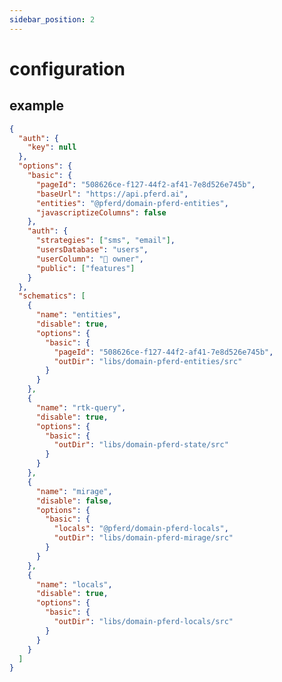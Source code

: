 ```yaml
---
sidebar_position: 2
---
```


# configuration

## example

```json title=".mountnotion.config.json"
{
  "auth": {
    "key": null
  },
  "options": {
    "basic": {
      "pageId": "508626ce-f127-44f2-af41-7e8d526e745b",
      "baseUrl": "https://api.pferd.ai",
      "entities": "@pferd/domain-pferd-entities",
      "javascriptizeColumns": false
    },
    "auth": {
      "strategies": ["sms", "email"],
      "usersDatabase": "users",
      "userColumn": "🙂 owner",
      "public": ["features"]
    }
  },
  "schematics": [
    {
      "name": "entities",
      "disable": true,
      "options": {
        "basic": {
          "pageId": "508626ce-f127-44f2-af41-7e8d526e745b",
          "outDir": "libs/domain-pferd-entities/src"
        }
      }
    },
    {
      "name": "rtk-query",
      "disable": true,
      "options": {
        "basic": {
          "outDir": "libs/domain-pferd-state/src"
        }
      }
    },
    {
      "name": "mirage",
      "disable": false,
      "options": {
        "basic": {
          "locals": "@pferd/domain-pferd-locals",
          "outDir": "libs/domain-pferd-mirage/src"
        }
      }
    },
    {
      "name": "locals",
      "disable": true,
      "options": {
        "basic": {
          "outDir": "libs/domain-pferd-locals/src"
        }
      }
    }
  ]
}
```
